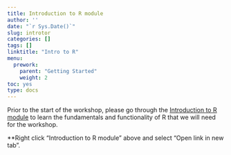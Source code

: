 ```yaml
---
title: Introduction to R module
author: ''
date: "`r Sys.Date()`"
slug: introtor
categories: []
tags: []
linktitle: "Intro to R"
menu:
  prework:
    parent: "Getting Started"
    weight: 2
toc: yes
type: docs
---
```


Prior to the start of the workshop, please go through the [Introduction to R module](https://intro-to-r-mod.netlify.app/days/day1/) to learn the fundamentals and functionality of R that we will need for the workshop. 

**Right click "Introduction to R module" above and select "Open link in new tab". 
